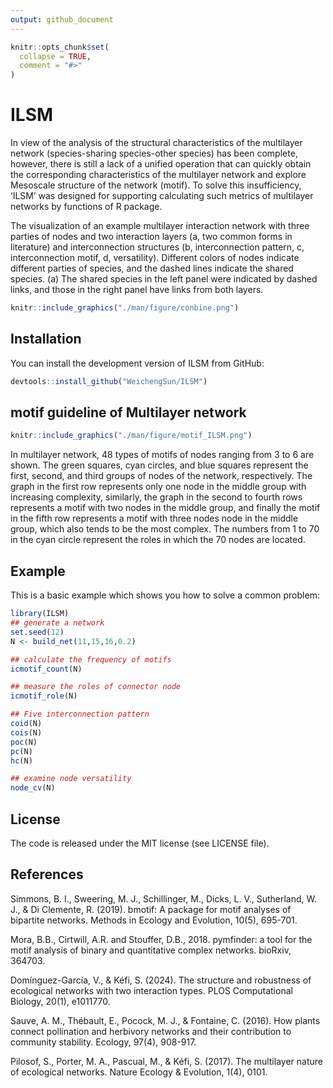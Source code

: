 ```yaml
---
output: github_document
---
```


<!-- README.md is generated from README.Rmd. Please edit that file -->

```r
knitr::opts_chunk$set(
  collapse = TRUE,
  comment = "#>"
)
```

# ILSM

<!-- badges: start -->

<!-- badges: end -->

In view of the analysis of the structural characteristics of the multilayer network (species-sharing species-other species) has been complete, however, there is still a lack of a unified operation that can quickly obtain the corresponding characteristics of the multilayer network and explore Mesoscale structure of the network (motif). To solve this insufficiency, 'ILSM' was designed for supporting calculating such metrics of multilayer networks by functions of R package.

The visualization of an example multilayer interaction network with three parties of nodes and two interaction layers (a, two common forms in literature) and interconnection structures (b, interconnection pattern, c, interconnection motif, d, versatility). Different colors of nodes indicate different parties of species, and the dashed lines indicate the shared species. (a) The shared species in the left panel were indicated by dashed links, and those in the right panel have links from both layers.

```r
knitr::include_graphics("./man/figure/conbine.png")
```

## Installation

<!-- Installing the development version from CRAN: -->

<!-- ```{r echo = TRUE, eval = FALSE} -->

<!-- install.packages("ILSM") -->

<!-- ``` -->

You can install the development version of ILSM from GitHub:

```r
devtools::install_github("WeichengSun/ILSM")
```

## motif guideline of Multilayer network

```r
knitr::include_graphics("./man/figure/motif_ILSM.png")
```

In multilayer network, 48 types of motifs of nodes ranging from 3 to 6 are shown. The green squares, cyan circles, and blue squares represent the first, second, and third groups of nodes of the network, respectively. The graph in the first row represents only one node in the middle group with increasing complexity, similarly, the graph in the second to fourth rows represents a motif with two nodes in the middle group, and finally the motif in the fifth row represents a motif with three nodes node in the middle group, which also tends to be the most complex. The numbers from 1 to 70 in the cyan circle represent the roles in which the 70 nodes are located.

## Example

This is a basic example which shows you how to solve a common problem:

```r
library(ILSM)
## generate a network
set.seed(12)
N <- build_net(11,15,16,0.2)

## calculate the frequency of motifs
icmotif_count(N)

## measure the roles of connector node
icmotif_role(N)

## Five interconnection pattern
coid(N)
cois(N)
poc(N)
pc(N)
hc(N)

## examine node versatility
node_cv(N)
```

## License

The code is released under the MIT license (see LICENSE file).

## References

Simmons, B. I., Sweering, M. J., Schillinger, M., Dicks, L. V., Sutherland, W. J., & Di Clemente, R. (2019). bmotif: A package for motif analyses of bipartite networks. Methods in Ecology and Evolution, 10(5), 695-701.

Mora, B.B., Cirtwill, A.R. and Stouffer, D.B., 2018. pymfinder: a tool for the motif analysis of binary and quantitative complex networks. bioRxiv, 364703.

Domínguez-García, V., & Kéfi, S. (2024). The structure and robustness of ecological networks with two interaction types. PLOS Computational Biology, 20(1), e1011770.

Sauve, A. M., Thébault, E., Pocock, M. J., & Fontaine, C. (2016). How plants connect pollination and herbivory networks and their contribution to community stability. Ecology, 97(4), 908-917.

Pilosof, S., Porter, M. A., Pascual, M., & Kéfi, S. (2017). The multilayer nature of ecological networks. Nature Ecology & Evolution, 1(4), 0101.
